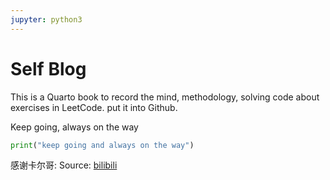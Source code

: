 ```yaml
---
jupyter: python3
---
```


# Self Blog {.unnumbered}

This is a Quarto book to record the mind, methodology, solving code about exercises in LeetCode. put it into Github.

Keep going, always on the way

```python
print("keep going and always on the way")
```

感谢卡尔哥: Source: [bilibili](https://space.bilibili.com/525438321)
